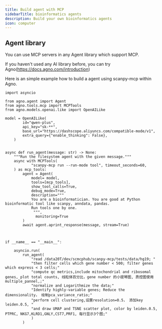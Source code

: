 ```yaml
---
title: Build agent with MCP
sidebarTitle: bioinformatics agents
description: Build your own bioinformatics agents
icon: computer
---
```


 
## Agent library 

You can use MCP servers in any Agent library which support MCP. 

If you haven't used any AI library before, you can try Agno(https://docs.agno.com/introduction)

Here is an simple example how to build a agent using scanpy-mcp within Agno. 


```
import asyncio

from agno.agent import Agent
from agno.tools.mcp import MCPTools
from agno.models.openai.like import OpenAILike

model = OpenAILike(
        id="qwen-plus",
        api_key="sk-**",
        base_url="https://dashscope.aliyuncs.com/compatible-mode/v1",
        extra_query={"enable_thinking": False},
    )


async def run_agent(message: str) -> None:
    """Run the filesystem agent with the given message."""
    async with MCPTools(
            "scanpy-mcp run --run-mode tool", timeout_seconds=60,
    ) as mcp_tools:        
        agent = Agent(
            model= model, 
            tools=[mcp_tools],
            show_tool_calls=True,
            debug_mode=True,
            description="""
            You are a bioinformatician. You are good at Python bioinformatic tool like scanpy, anndata, pandas.
            Run tools one by one. 
             """,
              monitoring=True
        )
        await agent.aprint_response(message, stream=True)



if __name__ == "__main__":

    asyncio.run(
        run_agent(
            "read /data20T/dev/scmcphub/scanpy-mcp/tests/data/hg19; "
            "then filter cells which gene number < 500; filter genes which express < 3 cells;"
            "compute qc metrics,include mitochondrial and ribosomal genes, plot total counts, 线粒体百分比，gene number 的小提琴图, 质控图使用multiple_pannel,;"
            "normalize and Logarithmize the data;"
            "Identify highly-variable genes; Reduce the dimensionality， 绘制pca_variance_ratio;"
            "perform cell clustering,设置resolution=0.5， 添加key leiden.0.5, "
            "and draw UMAP and TSNE scatter plot, color by leiden.0.5, PTPRC, NKG7,KLRD1,GNLY,CST7,PRF1, 每行显示3个图;"
            )
        )


```